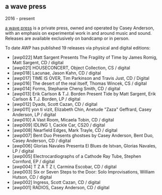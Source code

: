 <Cover src="AWP-LOGO.jpg" />

## a wave press
2016 - present

[a wave press](https://awavepress.com/) is a private press, owned and operated by Casey Anderson, with an emphasis on experimental work in and around music and sound. Releases are available exclusively on bandcamp or in person.

To date AWP has published 19 releases via physical and digital editions:

* [awp022] Matt Sargent Presents The Fragility of Time by James Romig, Matt Sargent, CD / digital
* [awp021] HOUSECONCERT, Object Collection, CS / digital
* [awp018] Lacunae, Jason Kahn, CD / digital
* [awp017] TIME IS OVER, Tim Parkinson and Travis Just, CD / Digital
* [awp016] The desert of the real itself, Thomas Wincek, CS / digital
* [awp014] Forms, Stephanie Cheng Smith, CD / digital
* [awp013] Erik Carlson & T.J. Borden Present Tide by Matt Sargent, Erik Carlson & T.J. Borden, LP / digital
* [awp012] Dyads, Scott Cazan, CD / digital
* [awp011] yon ti vizit, Elizabeth Chin, Anetude "Zaza" Geffrard, Casey Anderson, LP / digital
* [awp010] A Vast Room, Micaela Tobin, CD / digital
* [awp009] IDLING 1, Cackle Car, CS20 / digital
* [awp008] Nearfield Edges, Mark Trayle, CD / digital
* [awp007] Bent Duo Presents ghostses by Casey Anderson, Bent Duo, Casey Anderson, CD / digital
* [awp006] Glorias Navales Presenta El Blues de Istvan, Glorias Navales, LP / digital
* [awp005] Electrocardiographs of a Cathode Ray Tube, Stephen Cornford, EP / digital
* [awp004] T Z A T Z I, Carmina Escobar, CD / digital
* [awp003] Six or Seven Steps to the Door: Solo Improvisations, William Hutson, CD / digital
* [awp002] Ingress, Scott Cazan, CD / digital
* [awp001] RADIOS, Casey Anderson, CD / digital
